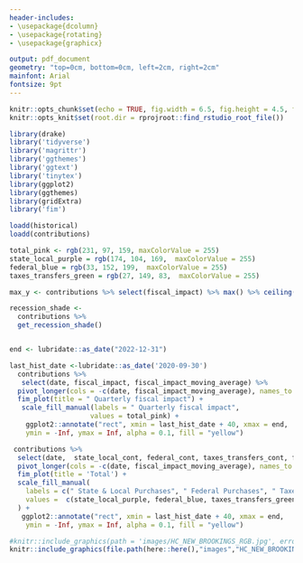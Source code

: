 ```yaml
---
header-includes:
- \usepackage{dcolumn}
- \usepackage{rotating}
- \usepackage{graphicx}

output: pdf_document
geometry: "top=0cm, bottom=0cm, left=2cm, right=2cm"
mainfont: Arial
fontsize: 9pt
---
```

\pagenumbering{gobble}

```r
knitr::opts_chunk$set(echo = TRUE, fig.width = 6.5, fig.height = 4.5, fig.align = "center")
knitr::opts_knit$set(root.dir = rprojroot::find_rstudio_root_file())

```

```r
library(drake)
library('tidyverse')
library('magrittr')
library('ggthemes')
library('ggtext')
library('tinytex')
library(ggplot2)
library(ggthemes)
library(gridExtra)
library('fim')
```

```r
loadd(historical)
loadd(contributions)
```

```r
total_pink <- rgb(231, 97, 159, maxColorValue = 255)
state_local_purple = rgb(174, 104, 169,  maxColorValue = 255)
federal_blue = rgb(33, 152, 199,  maxColorValue = 255)
taxes_transfers_green = rgb(27, 149, 83,  maxColorValue = 255)

max_y <- contributions %>% select(fiscal_impact) %>% max() %>% ceiling()

recession_shade <- 
  contributions %>%
  get_recession_shade()


end <- lubridate::as_date("2022-12-31")


```



```r
last_hist_date <-lubridate::as_date('2020-09-30')
  contributions %>%
   select(date, fiscal_impact, fiscal_impact_moving_average) %>%
  pivot_longer(cols = -c(date, fiscal_impact_moving_average), names_to = 'variable') %>%
  fim_plot(title = " Quarterly fiscal impact") +
   scale_fill_manual(labels = " Quarterly fiscal impact",
                    values = total_pink) +
    ggplot2::annotate("rect", xmin = last_hist_date + 40, xmax = end, 
    ymin = -Inf, ymax = Inf, alpha = 0.1, fill = "yellow")

 contributions %>%
  select(date,  state_local_cont, federal_cont, taxes_transfers_cont, fiscal_impact_moving_average) %>%
  pivot_longer(cols = -c(date, fiscal_impact_moving_average), names_to = 'variable') %>%
  fim_plot(title = 'Total') +
  scale_fill_manual(
    labels = c(" State & Local Purchases", " Federal Purchases", " Taxes, Transfers, & Subsidies"),
    values =  c(state_local_purple, federal_blue, taxes_transfers_green)
  ) +
   ggplot2::annotate("rect", xmin = last_hist_date + 40, xmax = end, 
    ymin = -Inf, ymax = Inf, alpha = 0.1, fill = "yellow")

```

```r
#knitr::include_graphics(path = 'images/HC_NEW_BROOKINGS_RGB.jpg', error = FALSE)
knitr::include_graphics(file.path(here::here(),"images","HC_NEW_BROOKINGS_RGB.jpg"))
```